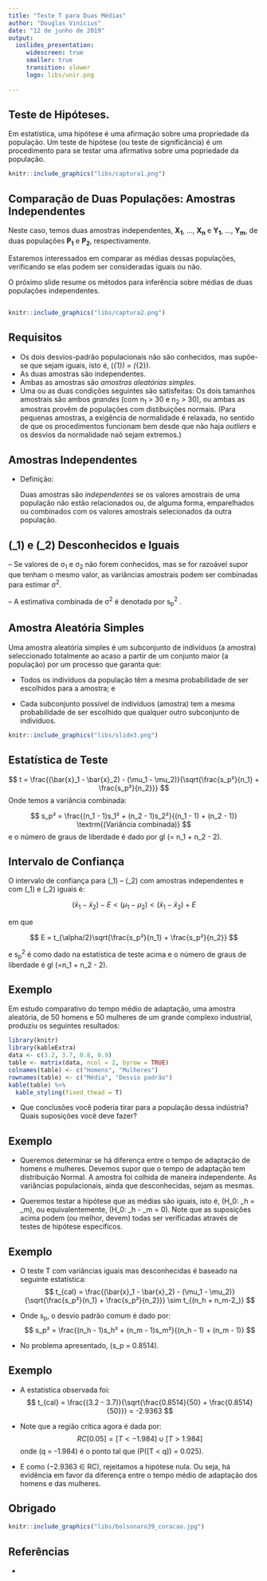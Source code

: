 ```yaml
---
title: "Teste T para Duas Médias"
author: "Douglas Vinícius"
date: "12 de junho de 2019"
output: 
  ioslides_presentation:
     widescreen: true
     smaller: true
     transition: slower
     logo: libs/unir.png
     
---
```


## Teste de Hipóteses.

Em estatística, uma hipótese é uma afirmação sobre uma propriedade da população. Um teste de hipótese (ou teste de significância) é um procedimento para se testar uma afirmativa sobre uma popriedade da população.

```r
knitr::include_graphics("libs/captura1.png") 
```


## Comparação de Duas Populações: Amostras Independentes

Neste caso, temos duas amostras independentes, **X<sub>1</sub>**, ..., **X<sub>n</sub>** e **Y<sub>1</sub>**, ..., **Y<sub>m</sub>**, de duas populações **P<sub>1</sub>** e **P<sub>2</sub>**, respectivamente.

Estaremos interessados em comparar as médias dessas populações, verificando se elas podem ser consideradas iguais ou não.

O próximo slide resume os métodos para inferência sobre médias de duas populações independentes.

## 

```r
knitr::include_graphics("libs/captura2.png") 
```


## Requisitos

- Os dois desvios-padrão populacionais não são conhecidos, mas supõe-se que sejam iguais, isto é, \(\sigma_{1}\) = \(\sigma_{2}\).
- As duas amostras são independentes.
- Ambas as amostras são *amostras aleatórias simples*.
- Uma ou as duas condições seguintes são satisfeitas: Os dois tamanhos amostrais são ambos *grandes* (com n<sub>1</sub> > 30 e n<sub>2</sub> > 30), ou ambas as amostras provêm de populações com distibuições normais. (Para pequenas amostras, a exigência de normalidade é relaxada, no sentido de que os procedimentos funcionam bem desde que não haja *outliers* e os desvios da normalidade naõ sejam extremos.)

## Amostras Independentes

- Definição:
  
  Duas amostras são *independentes* se os valores amostrais de uma população não estão relacionados ou, de alguma forma, emparelhados ou combinados com os valores amostrais selecionados da outra população.
  
## \(\sigma_1\) e \(\sigma_2\) Desconhecidos e Iguais

– Se valores de σ<sub>1</sub> e σ<sub>2</sub> não forem conhecidos, mas se for razoável supor que tenham o mesmo valor, as variâncias amostrais podem ser combinadas para estimar σ<sup>2</sup>.

– A estimativa combinada de σ<sup>2</sup> é denotada por s<sub>p</sub><sup>2</sup> .

## Amostra Aleatória Simples

Uma amostra aleatória simples é um subconjunto de indivíduos (a amostra) seleccionado totalmente ao acaso a partir de um conjunto maior (a população) por um processo que garanta que:

- Todos os indivíduos da população têm a mesma probabilidade de ser escolhidos para a amostra; e

- Cada subconjunto possível de indivíduos (amostra) tem a mesma probabilidade de ser escolhido que qualquer outro subconjunto de indivíduos.

```r
knitr::include_graphics("libs/slide3.png") 
```


## Estatística de Teste

$$
t = \frac{(\bar{x}_1 - \bar{x}_2) - (\mu_1 - \mu_2)}{\sqrt{\frac{s_p²}{n_1} + \frac{s_p²}{n_2}}}
$$
Onde temos a variância combinada:

$$
s_p² = \frac{(n_1 - 1)s_1² + (n_2 - 1)s_2²}{(n_1 - 1) + (n_2 - 1)}  \textrm{(Variância combinada)}
$$
e o número de graus de liberdade é dado por gl \(= n_1 + n_2 - 2\).


## Intervalo de Confiança

O intervalo de confiança para \(\mu_1\) – \(\mu_2\)  com amostras independentes e com \(\sigma_1\) e \(\sigma_2\) iguais é:

$$
(\bar{x}_1 - \bar{x}_2) - E < (\mu_1 - \mu_2) < (\bar{x}_1 - \bar{x}_2) + E
$$

em que 

$$
E = t_{\alpha/2}\sqrt{\frac{s_p²}{n_1} + \frac{s_p²}{n_2}}
$$

e s<sub>p</sub><sup>2</sup> é como dado na estatística de teste acima e o número de graus de liberdade é gl \(=n_1 + n_2 - 2\).


## Exemplo 

Em estudo comparativo do tempo médio de adaptação, uma amostra aleatória, de 50 homens e 50 mulheres de um grande complexo industrial, produziu os seguintes resultados:

```r
library(knitr)
library(kableExtra)
data <- c(3.2, 3.7, 0.8, 0.9)
table <- matrix(data, ncol = 2, byrow = TRUE)
colnames(table) <- c("Homens", "Mulheres")
rownames(table) <- c("Média", "Desvio padrão")
kable(table) %>%
  kable_styling(fixed_thead = T)

``` 



- Que conclusões você poderia tirar para a população dessa indústria? Quais suposições você deve fazer?


## Exemplo 

- Queremos determinar se há diferença entre o tempo de adaptação de homens e mulheres. Devemos supor que o tempo de adaptação tem distribuição Normal. A amostra foi colhida de maneira
independente. As variâncias populacionais, ainda que desconhecidas, sejam as mesmas.

- Queremos testar a hipótese que as médias são iguais, isto é, \(H_0: \mu_h = \mu_m\), ou equivalentemente, \(H_0: \mu_h - \mu_m = 0\). Note que as suposições acima podem (ou melhor, devem) todas ser verificadas através de testes de hipótese específicos.


## Exemplo

- O teste T com variâncias iguais mas desconhecidas é baseado na seguinte estatística:
$$
t_{cal} = \frac{(\bar{x}_1 - \bar{x}_2) - (\mu_1 - \mu_2)}{\sqrt{\frac{s_p²}{n_1} + \frac{s_p²}{n_2}}} \sim t_{(n_h + n_m-2_)}
$$

- Onde s<sub>p</sub>, o desvio padrão comum é dado por:
$$
s_p² = \frac{(n_h - 1)s_h² + (n_m - 1)s_m²}{(n_h - 1) + (n_m - 1)}  
$$

- No problema apresentado, \(s_p = 0.8514\).


## Exemplo

- A estatística observada foi:
$$
t_{cal} = \frac{(3.2 - 3.7)}{\sqrt{\frac{0.8514}{50} + \frac{0.8514}{50}}} = -2.9363
$$

- Note que a região crítica agora é dada por:
$$
RC[0.05] = {[T < -1.984]\cup[T > 1.984]}
$$
onde \(q = -1.984\) é o ponto tal que \(P([T < q]) = 0.025\).

- E como \(−2.9363 ∈ RC\), rejeitamos a hipótese nula. Ou seja, há evidência em favor da diferença entre o tempo médio de adaptação dos homens e das mulheres.

## Obrigado

```r
knitr::include_graphics("libs/bolsonaro39_coracao.jpg") 
```




## Referências

- 



